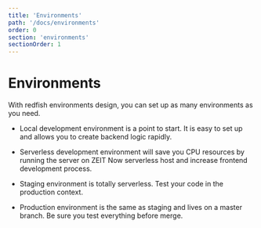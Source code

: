 ```yaml
---
title: 'Environments'
path: '/docs/environments'
order: 0
section: 'environments'
sectionOrder: 1
---
```


# Environments

With redfish environments design, you can set up as many environments as you need.

- <TransitionLink to="/docs/environments/local-development">Local development environment</TransitionLink> is a point to start. It is easy to set up and allows you to create backend logic rapidly.

- <TransitionLink to="/docs/environments/serverless-development">Serverless development environment</TransitionLink> will save you CPU resources by running the server on ZEIT Now serverless host and increase frontend development process.

- <TransitionLink to="/docs/environments/staging">Staging environment</TransitionLink> is totally serverless. Test your code in the production context.

- <TransitionLink to="/docs/environments/production">Production environment</TransitionLink> is the same as staging and lives on a master branch. Be sure you test everything before merge.
